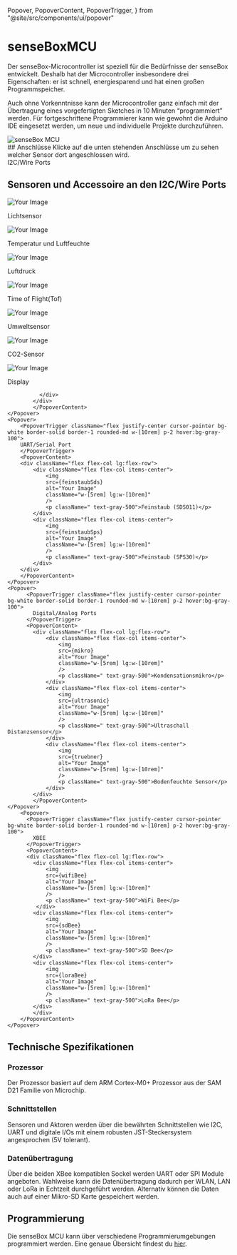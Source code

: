   Popover,
  PopoverContent,
  PopoverTrigger,
} from "@site/src/components/ui/popover"

<div className = "flex flex-col justify-center items-center">
    <h1>senseBoxMCU</h1>
    <p>Der senseBox-Microcontroller ist speziell für die Bedürfnisse der senseBox entwickelt. Deshalb hat der Microcontroller insbesondere drei Eigenschaften: er ist schnell, energiesparend und hat einen großen Programmspeicher. </p>
    <p>
    Auch ohne Vorkenntnisse kann der Microcontroller ganz einfach mit der Übertragung eines vorgefertigten Sketches in 10 Minuten “programmiert” werden. Für fortgeschrittene Programmierer kann wie gewohnt die Arduino IDE eingesetzt werden, um neue und individuelle Projekte durchzuführen.
    </p>  
    <div>
        <img src={mcuPorts} alt="senseBox MCU" />
    </div>
</div>
## Anschlüsse
Klicke auf die unten stehenden Anschlüsse um zu sehen welcher Sensor dort angeschlossen wird. 
<div className="flex flex-row justify-evenly">
    <Popover>
          <PopoverTrigger className="flex justify-center cursor-pointer bg-white border-solid border-1 rounded-md w-[10rem] p-2 hover:bg-gray-100">
            I2C/Wire Ports
          </PopoverTrigger>
          <PopoverContent>
                        <div>
              <h2>Sensoren und Accessoire an den I2C/Wire Ports</h2>
              <div className="flex flex-col lg:flex-row">
                <div className="flex flex-col items-center">
                  <img
                    src={lightSensor}
                    alt="Your Image"
                    className="w-[5rem] lg:w-[10rem]"
                  />
                  <p className=" text-gray-500">Lichtsensor</p>
                </div>
                <div className="flex flex-col items-center">
                  <img
                    src={tempSensor}
                    alt="Your Image"
                    className="w-[5rem] lg:w-[10rem]"
                  />
                  <p className=" text-gray-500">Temperatur und Luftfeuchte</p>
                </div>
                <div className="flex flex-col items-center">
                  <img
                    src={pressureSensor}
                    alt="Your Image"
                    className="w-[5rem] lg:w-[10rem]"
                  />
                  <p className=" text-gray-500">Luftdruck</p>
                </div>
                <div className="flex flex-col items-center">
                  <img
                    src={tofSensor}
                    alt="Your Image"
                    className="w-[5rem] lg:w-[10rem]"
                  />
                  <p className=" text-gray-500">Time of Flight(Tof)</p>
                </div>
                <div className="flex flex-col items-center">
                  <img
                    src={umweltsensor}
                    alt="Your Image"
                    className="w-[5rem] lg:w-[10rem]"
                  />
                  <p className=" text-gray-500">Umweltsensor</p>
                </div>
                <div className="flex flex-col items-center">
                  <img
                    src={CO2Sensor}
                    alt="Your Image"
                    className="w-[5rem] lg:w-[10rem]"
                  />
                  <p className=" text-gray-500">CO2-Sensor</p>
                </div>
                <div className="flex flex-col items-center">
                  <img
                    src={display}
                    alt="Your Image"
                    className="w-[5rem] lg:w-[10rem]"
                  />
                  <p className=" text-gray-500">Display</p>
                </div>

              </div>
            </div>
            </PopoverContent>
    </Popover>
    <Popover>
        <PopoverTrigger className="flex justify-center cursor-pointer bg-white border-solid border-1 rounded-md w-[10rem] p-2 hover:bg-gray-100">
        UART/Serial Port
        </PopoverTrigger>
        <PopoverContent>
        <div className="flex flex-col lg:flex-row">
            <div className="flex flex-col items-center">
                <img
                src={feinstaubSds}
                alt="Your Image"
                className="w-[5rem] lg:w-[10rem]"
                />
                <p className=" text-gray-500">Feinstaub (SDS011)</p>
            </div>
            <div className="flex flex-col items-center">
                <img
                src={feinstaubSps}
                alt="Your Image"
                className="w-[5rem] lg:w-[10rem]"
                />
                <p className=" text-gray-500">Feinstaub (SPS30)</p>
            </div>
        </div>
        </PopoverContent>
    </Popover>
    <Popover>
          <PopoverTrigger className="flex justify-center cursor-pointer bg-white border-solid border-1 rounded-md w-[10rem] p-2 hover:bg-gray-100">
            Digital/Analog Ports
          </PopoverTrigger>
          <PopoverContent>
            <div className="flex flex-col lg:flex-row">
                <div className="flex flex-col items-center">
                    <img
                    src={mikro}
                    alt="Your Image"
                    className="w-[5rem] lg:w-[10rem]"
                    />
                    <p className=" text-gray-500">Kondensationsmikro</p>
                </div>
                <div className="flex flex-col items-center">
                    <img
                    src={ultrasonic}
                    alt="Your Image"
                    className="w-[5rem] lg:w-[10rem]"
                    />
                    <p className=" text-gray-500">Ultraschall Distanzsensor</p>
                </div>
                <div className="flex flex-col items-center">
                    <img
                    src={truebner}
                    alt="Your Image"
                    className="w-[5rem] lg:w-[10rem]"
                    />
                    <p className=" text-gray-500">Bodenfeuchte Sensor</p>
                </div>
            </div>
            </PopoverContent>
    </Popover>
        <Popover>
          <PopoverTrigger className="flex justify-center cursor-pointer bg-white border-solid border-1 rounded-md w-[10rem] p-2 hover:bg-gray-100">
            XBEE
          </PopoverTrigger>
          <PopoverContent>
          <div className="flex flex-col lg:flex-row">
            <div className="flex flex-col items-center">
                <img
                src={wifiBee}
                alt="Your Image"
                className="w-[5rem] lg:w-[10rem]"
                />
                <p className=" text-gray-500">WiFi Bee</p>
             </div>
            <div className="flex flex-col items-center">
                <img
                src={sdBee}
                alt="Your Image"
                className="w-[5rem] lg:w-[10rem]"
                />
                <p className=" text-gray-500">SD Bee</p>
            </div>
            <div className="flex flex-col items-center">
                <img
                src={loraBee}
                alt="Your Image"
                className="w-[5rem] lg:w-[10rem]"
                />
                <p className=" text-gray-500">LoRa Bee</p>
            </div>
            </div>
        </PopoverContent>
    </Popover>
</div>


## Technische Spezifikationen

### Prozessor
Der Prozessor basiert auf dem ARM Cortex-M0+ Prozessor aus der SAM D21 Familie von Microchip.

### Schnittstellen
Sensoren und Aktoren werden über die bewährten Schnittstellen wie I2C, UART und digitale I/Os mit einem robusten JST-Steckersystem angesprochen (5V tolerant). 

### Datenübertragung
Über die beiden XBee kompatiblen Sockel werden UART oder SPI Module angeboten. Wahlweise kann die Datenübertragung dadurch per WLAN, LAN oder LoRa in Echtzeit durchgeführt werden. Alternativ können die Daten auch auf einer Mikro-SD Karte gespeichert werden.  

## Programmierung

Die senseBox MCU kann über verschiedene Programmierumgebungen programmiert werden. Eine genaue Übersicht findest du [hier](/arduino/allgemein-sensebox-editoren/).

